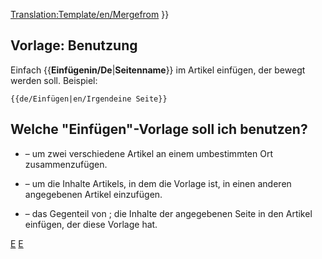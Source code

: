 <noinclude>[[Translation:Template/en/Mergefrom]]</noinclude><noinclude></noinclude>
{{de/Ambox| Typ   = Bewegen
| Bild  = en/Mergeto.png
| Text  =  {{#IF: {{{1|}}} |Es wurde vorgeschlagen, dass ''[[:{{NAMESPACE}}:{{{1}}}|{{{1}}}]]'' ([[:{{NAMESPACE}} talk:{{{1}}}|Diskutieren]]) in diesen Artikel oder diesen Teil <span class="plainlinks">[http://en.wikipedia.org/wiki/Wikipedia:Merging eingefügt]</span> werden soll.<!--
                            -->  | Keine Seite wurde vorgeschlagen. Bitte diese Vorlage löschen oder aktualisieren.
}} }}<includeonly>{{{2|[[Category:en/Articles to be merged|{{PAGENAME}}]]}}}</includeonly><noinclude>

==Vorlage: Benutzung==
Einfach <nowiki>{{</nowiki>'''Einfügenin/De'''|'''Seitenname'''<nowiki>}}</nowiki> im Artikel einfügen, der bewegt werden soll. Beispiel:
<pre>{{de/Einfügen|en/Irgendeine Seite}}</pre>

== Welche "Einfügen"-Vorlage soll ich benutzen? ==
* {{en/S|de/Einfügen}} &ndash; um zwei verschiedene Artikel an einem umbestimmten Ort zusammenzufügen.
* {{en/S|de/Einfügenin}} &ndash; um die Inhalte Artikels, in dem die Vorlage ist, in einen anderen angegebenen Artikel einzufügen.
* {{en/S|de/Einfügenvon}} &ndash; das Gegenteil von {{en/S|de/Einfügenin}}; die Inhalte der angegebenen Seite in den Artikel einfügen, der diese Vorlage hat.

[[Category:de/Vorlagen|E]][[Category:de/Message-Boxen|E]]</noinclude>